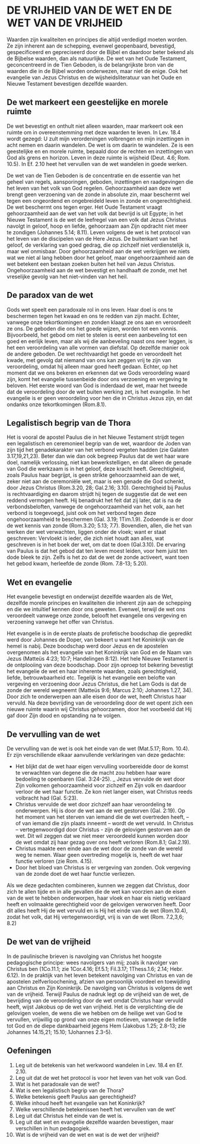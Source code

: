 # DE VRIJHEID VAN DE WET EN  DE WET VAN DE VRIJHEID

Waarden zijn kwaliteiten en principes die altijd verdedigd moeten worden. Ze zijn inherent aan de schepping, evenwel geopenbaard, bevestigd, gespecificeerd en gepreciseerd door de Bijbel en daardoor beter bekend als de Bijbelse waarden, dan als natuurlijke. De wet van het Oude Testament, geconcentreerd in de Tien Geboden, is de belangrijkste bron van de waarden die in de Bijbel worden onderwezen, maar niet de enige. Ook het evangelie van Jezus Christus en de wijsheidsliteratuur van het Oude en Nieuwe Testament bevestigen dezelfde waarden.

## De wet markeert een geestelijke en morele ruimte

De wet bevestigt en onthult niet alleen waarden, maar markeert ook een ruimte om in overeenstemming met deze waarden te leven. In Lev. 18.4 wordt gezegd: U zult mijn verordeningen volbrengen en mijn inzettingen in acht nemen en daarin wandelen. De wet is om daarin te wandelen. Ze is een geestelijke en en morele ruimte, bepaald door de rechten en inzettingen van God als grens en horizon. Leven in deze ruimte is wijsheid (Deut. 4.6; Rom. 10.5). In Ef. 2.10 heet het vervullen van de wet wandelen in goede werken.

De wet van de Tien Geboden is de concentratie en de essentie van het geheel van regels, aansporingen, geboden, inzettingen en raadgevingen die het leven van het volk van God regelen. Gehoorzaamheid aan deze wet brengt geen verzoening van de zonde in absolute zin, maar beschermt wel tegen een ongeordend en ongebreideld leven in zonde en ongerechtigheid. De wet beschermt ons tegen erger. Het Oude Testament vraagt gehoorzaamheid aan de wet van het volk dat bevrijd is uit Egypte; in het Nieuwe Testament is de wet de leefregel van een volk dat Jezus Christus navolgt in geloof, hoop en liefde, gehoorzaam aan Zijn opdracht niet meer te zondigen (Johannes 5.14; 8.11). Leven volgens de wet is het protocol van het leven van de discipelen van de Here Jezus. De buitenkant van het geloof, de verklaring van goed gedrag, die op zichzelf niet verdienstelijk is, maar wel onmisbaar. Door gehoorzaamheid aan de wet verkrijgen we niets wat we niet al lang hebben door het geloof, maar ongehoorzaamheid aan de wet betekent een bestaan ​​zoeken buiten het heil van Jezus Christus. Ongehoorzaamheid aan de wet bevestigt en handhaaft de zonde, met het vreselijke gevolg van het niet-vinden van het heil.

## De paradox van de wet

Gods wet speelt een paradoxale rol in ons leven. Haar doel is ons te beschermen tegen het kwaad en ons te redden van zijn macht. Echter, vanwege onze tekortkomingen en zonden klaagt ze ons aan en veroordeelt ze ons. De geboden die ons het goede wijzen, worden tot een vonnis. Bijvoorbeeld, het gebod om niet te stelen is eerst een aanbeveling tot een goed en eerlijk leven, maar als wij die aanbeveling naast ons neer leggen, is het een veroordeling van alle vormen van diefstal. Op dezelfde manier ook de andere geboden. De wet rechtvaardigt het goede en veroordeelt het kwade, met gevolg dat niemand van ons kan zeggen vrij te zijn van veroordeling, omdat hij alleen maar goed heeft gedaan. Echter, op het moment dat we ons bekeren en erkennen dat we Gods veroordeling waard zijn, komt het evangelie tussenbeide door ons verzoening en vergeving te beloven. Het eerste woord van God is inderdaad de wet, maar het tweede dat de veroordeling door de wet buiten werking zet, is het evangelie. In het evangelie is er geen veroordeling voor hen die in Christus Jezus zijn, en dat ondanks onze tekortkomingen (Rom.8.1).

## Legalistisch begrip van de Thora

Het is vooral de apostel Paulus die in het Nieuwe Testament strijdt tegen een legalistisch en ceremonieel begrip van de wet, waardoor de Joden van zijn tijd het genadekarakter van het verbond vergeten hadden (zie Galaten 3.17,19,21,23). Beter dan wie dan ook begreep Paulus dat de wet haar ware doel, namelijk verlossing, niet kan bewerkstelligen, en dat alleen de genade van God die werkzaam is in het geloof, deze kracht heeft. Gerechtigheid, zoals Paulus haar begrijpt, is geen strikte gehoorzaamheid aan de wet, zeker niet aan de ceremoniële wet, maar is een genade die God schenkt, door Jezus Christus (Rom.3.20, 28; Gal.2.16; 3.10). Gerechtigheid bij Paulus is rechtvaardiging en daarom strijdt hij tegen de suggestie dat de wet een reddend vermogen heeft. Hij benadrukt het feit dat zij later, dat is na de verbondsbeloften, vanwege de ongehoorzaamheid van het volk, aan het verbond is toegevoegd, juist ook om het verbond tegen deze ongehoorzaamheid te beschermen (Gal. 3.19; 1Tim.1.9). Zodoende is er door de wet kennis van zonde (Rom.3.20; 5.13; 7.7). Bovendien, allen, die het van werken der wet verwachten, liggen onder de vloek; want er staat geschreven: Vervloekt is ieder, die zich niet houdt aan alles, wat geschreven is in het boek der wet, om dat te doen (Gal.3.10). De ervaring van Paulus is dat het gebod dat ten leven moest leiden, voor hem juist ten dode bleek te zijn. Zelfs is het zo dat de wet de zonde activeert, want toen het gebod kwam, herleefde de zonde (Rom. 7.8-13; 5.20).

## Wet en evangelie

Het evangelie bevestigt en onderwijst dezelfde waarden als de Wet, dezelfde morele principes en kwaliteiten die inherent zijn aan de schepping en die we intuïtief kennen door ons geweten. Evenwel, terwijl de wet ons veroordeelt vanwege onze zonde, belooft het evangelie ons vergeving en verzoening vanwege het offer van Christus.

Het evangelie is in de eerste plaats de profetische boodschap die gepredikt werd door Johannes de Doper, van bekeert u want het Koninkrijk van de hemel is nabij. Deze boodschap werd door Jezus en de apostelen overgenomen als het evangelie van het Koninkrijk van God en de Naam van Jezus (Matteüs 4:23; 10:7; Handelingen 8:12). Het hele Nieuwe Testament is de ontplooiing van deze boodschap. Door zijn oproep tot bekering bevestigt het evangelie de wet en haar inherente waarden, zoals gerechtigheid, liefde, betrouwbaarheid etc. Tegelijk is het evangelie een belofte van vergeving en verzoening door Jezus Christus, die het Lam Gods is dat de zonde der wereld wegneemt (Matteüs 9:6; Marcus 2:10; Johannes 1.27, 34). Door zich te onderwerpen aan alle eisen door de wet, heeft Christus haar vervuld. Na deze bevrijding van de veroordeling door de wet opent zich een nieuwe ruimte waarin wij Christus gehoorzamen, door het voorbeeld dat Hij gaf door Zijn dood en opstanding na te volgen.

## De vervulling van de wet

De vervulling van de wet is ook het einde van de wet (Mat.5.17; Rom. 10.4). Er zijn verschillende elkaar aanvullende verklaringen van deze gedachte:

-   Het blijkt dat de wet haar eigen vervulling voorbereidde door de komst te verwachten van degene die de macht zou hebben haar ware bedoeling te openbaren (Gal. 3:24-25). \_ Jezus vervulde de wet door Zijn volkomen gehoorzaamheid voor zichzelf en Zijn volk en daardoor verloor de wet haar functie. Ze kon niet langer eisen, wat Christus reeds volbracht had (Gal. 5:23).
-   Christus vervulde de wet door zichzelf aan haar veroordeling te onderwerpen. Hij is door de wet aan de wet gestorven (Gal. 2:19). Op het moment van het sterven van iemand die de wet overtreden heeft, – of van iemand die zijn plaats inneemt – wordt de wet vervuld. In Christus – vertegenwoordigd door Christus - zijn de gelovigen gestorven aan de wet. Dit wil zeggen dat we niet meer veroordeeld kunnen worden door de wet omdat zij haar gezag over ons heeft verloren (Rom.8.1; Gal.2.19).
-   Christus maakte een einde aan de wet door de zonde van de wereld weg te nemen. Waar geen overtreding mogelijk is, heeft de wet haar functie verloren (zie Rom. 4.15).
-   Door het bloed van Christus is er vergeving van zonden. Ook vergeving van de zonde doet de wet haar functie verliezen.

Als we deze gedachten combineren, kunnen we zeggen dat Christus, door zich te allen tijde en in alle gevallen die de wet kan voorzien aan de eisen van de wet te hebben onderworpen, haar vloek en haar eis nietig verklaard heeft en volmaakte gerechtigheid voor de gelovigen verworven heeft. Door dit alles heeft Hij de wet vervuld en is Hij het einde van de wet (Rom.10.4), zodat het volk, dat Hij vertegenwoordigt, vrij is van de wet (Rom. 7.2,3,6; 8.2)

## De wet van de vrijheid

In de paulinische brieven is navolging van Christus het hoogste pedagogische principe: wees navolgers van mij; zoals ik navolger van Christus ben (1Co.11.1; zie 1Cor.4.16; Ef.5.1; Fil.3.17; 1Thess.1.6; 2.14; Hebr. 6.12). In de praktijk van het leven betekent navolging van Christus en van de apostelen zelfverloochening, afzien van persoonlijk voordeel en toewijding aan Christus en Zijn Koninkrijk. De navolging van Christus is volgens de wet van de vrijheid. Terwijl Paulus de nadruk legt op de vrijheid van de wet, de bevrijding van de veroordeling door de wet omdat Christus haar vervuld heeft, wijst Jakobus op de wet van vrijheid. Het is de verplichting die de gelovigen voelen, de wens die we hebben om de heilige wet van God te vervullen, vrijwillig op grond van onze eigen motieven, vanwege de liefde tot God en de diepe dankbaarheid jegens Hem (Jakobus 1.25; 2.8-13; zie Johannes 14.15,21; 15.10; 1Johannes 2.3-5).

## Oefeningen

1.  Leg uit de betekenis van het werkwoord wandelen in Lev. 18.4 en Ef. 2.10.
2.  Leg uit dat de wet het protocol is voor het leven van het volk van God.
3.  Wat is het paradoxale van de wet?
4.  Wat is een legalistisch begrip van de Thora?
5.  Welke betekenis geeft Paulus aan gerechtigheid?
6.  Welke inhoud heeft het evangelie van het Koninkrijk?
7.  Welke verschillende betekenissen heeft het vervullen van de wet’
8.  Leg uit dat Christus het einde van de wet is.
9.  Leg uit dat wet en evangelie dezelfde waarden bevestigen, maar verschillen in hun pedagogiek.
10. Wat is de vrijheid van de wet en wat is de wet der vrijheid?

